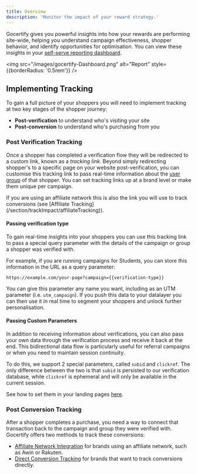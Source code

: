 ```yaml
---
title: Overview
description: 'Monitor the impact of your reward strategy.'
---
```


Gocertify gives you powerful insights into how your rewards are performing site-wide, helping you
understand campaign effectiveness, shopper behavior, and identify opportunities for optimisation. You can view these insights in your [self-serve reporting dashboard](/section/trackImpact/reportingDashboard).

<img src="/images/gocertify-Dashboard.png" alt="Report" style={{borderRadius: '0.5rem'}} />

## Implementing Tracking
To gain a full picture of your shoppers you will need to implement tracking at two key stages of the shopper journey:

- **Post-verification** to understand who's visiting your site
- **Post-conversion** to understand who's purchasing from you

### Post Verification Tracking
Once a shopper has completed a verification flow they will be redirected to a custom link, known as a *tracking link*. Beyond simply redirecting shopper's to a specific page on your website post-verification,
you can customise this tracking link to pass real-time information about the [user group](/section/buildRewardFlows/closedUserGroups) of that shopper. You can set tracking links up at a brand level or make them unique per campaign.

<Tip>
If you are using an affiliate network this is also the link you will use to track conversions (see [Affiliate Tracking](/section/trackImpact/affiliateTracking)).
</Tip>

#### Passing verification type
To gain real-time insights into your shoppers you can use this tracking link to pass a special query parameter with the details of the campaign or group a shopper was verified with. 

For example, if you are running campaigns for Students, you can store this information in the URL as a query parameter: 

```
https://example.com/your-page?campaign={{verification-type}}
```

You can give this parameter any name you want, including as an UTM parameter (i.e. `utm_campaign`). If you push this data to your datalayer you can then use it in real time to segment your shoppers and unlock further personalisation.

#### Passing Custom Parameters

In addition to receiving information about verifications, you can also pass your own data through the verification process 
and receive it back at the end. This bidirectional data flow is particularly useful for referral campaigns or when you need to maintain session continuity.


To do this, we support 2 special parameters, called `subid` and `clickref`. The only difference between the two is
that `subid` is persisted to our verification database, while `clickref` is ephemeral and will only be available in the
current session.

See how to set them in your landing pages [here](/section/gettingStarted/landingPages).

### Post Conversion Tracking

After a shopper completes a purchase, you need a way to connect that transaction back to the campaign and group they were verified with. Gocertify offers two methods to track these conversions:

- [Affiliate Network Integration](/section/trackImpact/affiliateTracking) for brands using an affiliate network, such as Awin or Rakuten.
- [Direct Conversion Tracking](/section/trackImpact/conversionTracking) for brands that want to track conversions directly.



